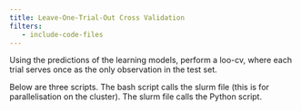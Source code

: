```yaml
---
title: Leave-One-Trial-Out Cross Validation
filters:
   - include-code-files
---
```



Using the predictions of the learning models, perform a loo-cv, where each trial serves once as the only observation in the test set.

Below are three scripts.
The bash script calls the slurm file (this is for parallelisation on the cluster).
The slurm file calls the Python script.

```.bash
```


```.bash
```

```.r
```